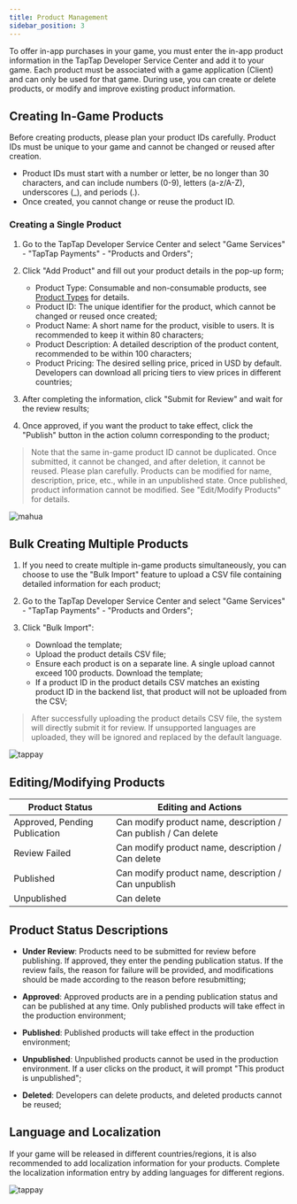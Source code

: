 ```yaml
---
title: Product Management
sidebar_position: 3
---
```


<head>
  <meta name="robots" content="noindex" />
</head>

To offer in-app purchases in your game, you must enter the in-app product information in the TapTap Developer Service Center and add it to your game. Each product must be associated with a game application (Client) and can only be used for that game. During use, you can create or delete products, or modify and improve existing product information.

## Creating In-Game Products

Before creating products, please plan your product IDs carefully. Product IDs must be unique to your game and cannot be changed or reused after creation.

- Product IDs must start with a number or letter, be no longer than 30 characters, and can include numbers (0-9), letters (a-z/A-Z), underscores (_), and periods (.).
- Once created, you cannot change or reuse the product ID.

### Creating a Single Product

1. Go to the TapTap Developer Service Center and select "Game Services" - "TapTap Payments" - "Products and Orders";

2. Click "Add Product" and fill out your product details in the pop-up form;

    - Product Type: Consumable and non-consumable products, see [Product Types](/sdk/TapPayments/overview) for details.
    - Product ID: The unique identifier for the product, which cannot be changed or reused once created;
    - Product Name: A short name for the product, visible to users. It is recommended to keep it within 80 characters;
    - Product Description: A detailed description of the product content, recommended to be within 100 characters;
    - Product Pricing: The desired selling price, priced in USD by default. Developers can download all pricing tiers to view prices in different countries;

3. After completing the information, click "Submit for Review" and wait for the review results;

4. Once approved, if you want the product to take effect, click the "Publish" button in the action column corresponding to the product;

> Note that the same in-game product ID cannot be duplicated. Once submitted, it cannot be changed, and after deletion, it cannot be reused. Please plan carefully. Products can be modified for name, description, price, etc., while in an unpublished state. Once published, product information cannot be modified. See "Edit/Modify Products" for details.

![mahua](https://img.tapimg.net/market/images/e3699d91d43ea8b4e2be799407da5cad.png)

## Bulk Creating Multiple Products

1. If you need to create multiple in-game products simultaneously, you can choose to use the "Bulk Import" feature to upload a CSV file containing detailed information for each product;

2. Go to the TapTap Developer Service Center and select "Game Services" - "TapTap Payments" - "Products and Orders";

3. Click "Bulk Import":

    - Download the template;
    - Upload the product details CSV file;
    - Ensure each product is on a separate line. A single upload cannot exceed 100 products. Download the template;
    - If a product ID in the product details CSV matches an existing product ID in the backend list, that product will not be uploaded from the CSV;

> After successfully uploading the product details CSV file, the system will directly submit it for review. If unsupported languages are uploaded, they will be ignored and replaced by the default language.

![tappay](https://img.tapimg.net/market/images/fe6f8a5e42b9dd8f1c728c7bdbc5e129.png)

## Editing/Modifying Products

|  Product Status   | Editing and Actions  |
|  ----  | ----  |
| Approved, Pending Publication  | Can modify product name, description / Can publish / Can delete |
| Review Failed | Can modify product name, description / Can delete |
| Published  | Can modify product name, description / Can unpublish |
| Unpublished  | Can delete |

## Product Status Descriptions

* __Under Review__: Products need to be submitted for review before publishing. If approved, they enter the pending publication status. If the review fails, the reason for failure will be provided, and modifications should be made according to the reason before resubmitting;

* __Approved__: Approved products are in a pending publication status and can be published at any time. Only published products will take effect in the production environment;

* __Published__: Published products will take effect in the production environment;

* __Unpublished__: Unpublished products cannot be used in the production environment. If a user clicks on the product, it will prompt "This product is unpublished";

* __Deleted__: Developers can delete products, and deleted products cannot be reused;

## Language and Localization

If your game will be released in different countries/regions, it is also recommended to add localization information for your products. Complete the localization information entry by adding languages for different regions.

![tappay](https://img.tapimg.net/market/images/18f0057bf9582eb7b96473aedcc3aa76.png)